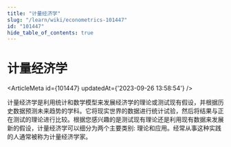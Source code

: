 ```yaml
---
title: "计量经济学"
slug: "/learn/wiki/econometrics-101447"
id: "101447"
hide_table_of_contents: true
---
```



# 计量经济学

<ArticleMeta id={101447} updatedAt={'2023-09-26 13:58:54'} />
<div className='border-solid border-b border-t-0 my-4 border-[var(--ifm-color-gray-300)]' />

计量经济学是利用统计和数学模型来发展经济学的理论或测试现有假设，并根据历史数据预测未来趋势的学科。它将现实世界的数据进行统计试验，然后将结果与正在测试的理论进行比较。根据您感兴趣的是测试现有理论还是利用现有数据来发展新的假设，计量经济学可以细分为两个主要类别: 理论和应用。经常从事这种实践的人通常被称为计量经济学家。
